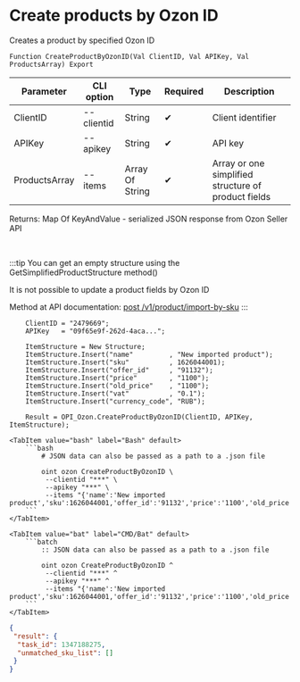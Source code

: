 ﻿---
sidebar_position: 7
---


# Create products by Ozon ID
 Creates a product by specified Ozon ID



`Function CreateProductByOzonID(Val ClientID, Val APIKey, Val ProductsArray) Export`

  | Parameter | CLI option | Type | Required | Description |
  |-|-|-|-|-|
  | ClientID | --clientid | String | &#x2714; | Client identifier |
  | APIKey | --apikey | String | &#x2714; | API key |
  | ProductsArray | --items | Array Of String | &#x2714; | Array or one simplified structure of product fields |

  
  Returns:  Map Of KeyAndValue - serialized JSON response from Ozon Seller API

<br/>

:::tip
You can get an empty structure using the GetSimplifiedProductStructure method()

It is not possible to update a product fields by Ozon ID

Method at API documentation: [post /v1/product/import-by-sku](https://docs.ozon.ru/api/seller/#operation/ProductAPI_ImportProductsBySKU)
:::
<br/>



```bsl title="1C:Enterprise/OneScript code example"
    ClientID = "2479669";
    APIKey   = "09f65e9f-262d-4aca...";

    ItemStructure = New Structure;
    ItemStructure.Insert("name"         , "New imported product");
    ItemStructure.Insert("sku"          , 1626044001);
    ItemStructure.Insert("offer_id"     , "91132");
    ItemStructure.Insert("price"        , "1100");
    ItemStructure.Insert("old_price"    , "1100");
    ItemStructure.Insert("vat"          , "0.1");
    ItemStructure.Insert("currency_code", "RUB");

    Result = OPI_Ozon.CreateProductByOzonID(ClientID, APIKey, ItemStructure);
```
 

 <Tabs>
  
    <TabItem value="bash" label="Bash" default>
        ```bash
            # JSON data can also be passed as a path to a .json file
            
            oint ozon CreateProductByOzonID \
             --clientid "***" \
             --apikey "***" \
             --items "{'name':'New imported product','sku':1626044001,'offer_id':'91132','price':'1100','old_price':'1100','vat':'0.1','currency_code':'RUB'}"
        ```
    </TabItem>
  
    <TabItem value="bat" label="CMD/Bat" default>
        ```batch
            :: JSON data can also be passed as a path to a .json file
            
            oint ozon CreateProductByOzonID ^
             --clientid "***" ^
             --apikey "***" ^
             --items "{'name':'New imported product','sku':1626044001,'offer_id':'91132','price':'1100','old_price':'1100','vat':'0.1','currency_code':'RUB'}"
        ```
    </TabItem>
</Tabs>


```json title="Result"
{
 "result": {
  "task_id": 1347188275,
  "unmatched_sku_list": []
 }
}
```
